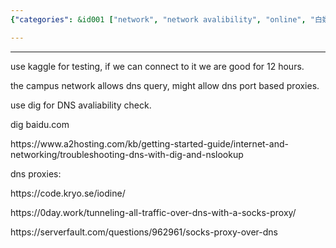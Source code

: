 ```yaml
---
{"categories": &id001 ["network", "network avalibility", "online", "白嫖"], "category": "DNS proxies", "date": "2022-05-05 07:06:08", "description": "This article discusses the use of DNS proxies to bypass campus network restrictions. It introduces tools such as Kaggle and dig for testing connectivity and provides examples of potential DNS proxy solutions. Additionally, it offers troubleshooting resources to help users resolve any issues they may encounter.", "tags": *id001, "title": "Dns Proxy For Campus Network"}

---
```


------

use kaggle for testing, if we can connect to it we are good for 12 hours.

the campus network allows dns query, might allow dns port based proxies.

use dig for DNS avaliability check.

dig baidu.com

https://www.a2hosting.com/kb/getting-started-guide/internet-and-networking/troubleshooting-dns-with-dig-and-nslookup

dns proxies:

https://code.kryo.se/iodine/

https://0day.work/tunneling-all-traffic-over-dns-with-a-socks-proxy/

https://serverfault.com/questions/962961/socks-proxy-over-dns

